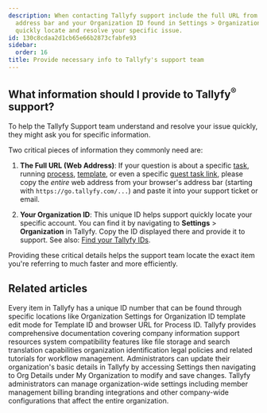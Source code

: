 ```yaml
---
description: When contacting Tallyfy support include the full URL from your browser's
  address bar and your Organization ID found in Settings > Organization to help them
  quickly locate and resolve your specific issue.
id: 130c8cdaa2d1cb65e66b2873cfabfe93
sidebar:
  order: 16
title: Provide necessary info to Tallyfy's support team
---
```


## What information should I provide to Tallyfy<sup>®</sup> support?

To help the Tallyfy Support team understand and resolve your issue quickly, they might ask you for specific information.

Two critical pieces of information they commonly need are:

1.  **The Full URL (Web Address)**: If your question is about a specific [task](/products/pro/tracking-and-tasks/tasks/), running [process](/products/pro/tracking-and-tasks/processes/), [template](/products/pro/documenting/templates/), or even a specific [guest task link](/products/pro/documenting/guests/how-to-find-a-guest-task-link-in-tallyfy/), please copy the *entire* web address from your browser's address bar (starting with `https://go.tallyfy.com/...`) and paste it into your support ticket or email.

2.  **Your Organization ID**: This unique ID helps support quickly locate your specific account. You can find it by navigating to **Settings** > **Organization** in Tallyfy. Copy the ID displayed there and provide it to support. See also: [Find your Tallyfy IDs](/products/pro/miscellaneous/how-to-find-your-tallyfy-ids/).

Providing these critical details helps the support team locate the exact item you're referring to much faster and more efficiently.


## Related articles
<CardGrid>
<LinkTitleCard header="<b>Miscellaneous > Find your Tallyfy IDs</b>" href="/products/pro/miscellaneous/how-to-find-your-tallyfy-ids/" > Every item in Tallyfy has a unique ID number that can be found through specific locations like Organization Settings for Organization ID template edit mode for Template ID and browser URL for Process ID. </LinkTitleCard>
<LinkTitleCard header="<b>Pro > Miscellaneous</b>" href="/products/pro/miscellaneous/" > Tallyfy provides comprehensive documentation covering company information support resources system compatibility features like file storage and search translation capabilities organization identification legal policies and related tutorials for workflow management. </LinkTitleCard>
<LinkTitleCard header="<b>Org Settings > Update organization details</b>" href="/products/pro/settings/org-settings/how-can-i-update-my-organization-details/" > Administrators can update their organization's basic details in Tallyfy by accessing Settings then navigating to Org Details under My Organization to modify and save changes. </LinkTitleCard>
<LinkTitleCard header="<b>Settings > Organization settings</b>" href="/products/pro/settings/org-settings/" > Tallyfy administrators can manage organization-wide settings including member management billing branding integrations and other company-wide configurations that affect the entire organization. </LinkTitleCard>
</CardGrid>